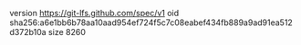 version https://git-lfs.github.com/spec/v1
oid sha256:a6e1bb6b78aa10aad954ef724f5c7c08eabef434fb889a9ad91ea512d372b10a
size 8260
